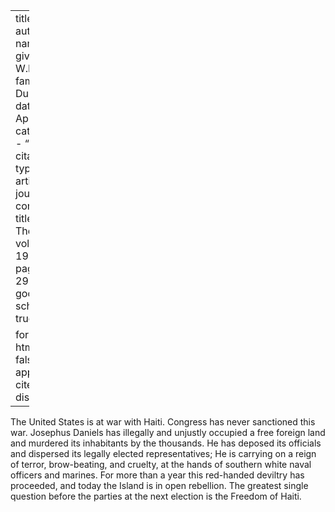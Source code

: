 
---
title: 'Haiti'
author:
  - name:
      given: W.E.B.
      family: Du Bois
date: Apr. 1920
categories: 
  - ""
citation: 
  type: article-journal
  container-title: The Crisis
  volume: 19
  issue: 6
  page: 297-298
google-scholar: true

format:
  html:
    toc: false
    appendix-cite-as: display
---



The United States is at war with Haiti. Congress has never
sanctioned this war. Josephus Daniels has illegally and unjustly
occupied a free foreign
land and murdered its inhabitants by the thousands. He has deposed its
officials and dispersed its legally elected representatives; He is
carrying on a reign of terror, brow-beating, and cruelty, at the hands
of southern white naval officers and marines. For more than a year this
red-handed deviltry has proceeded, and today the Island is in open
rebellion. The greatest single question before the parties at the next
election is the Freedom of Haiti.

